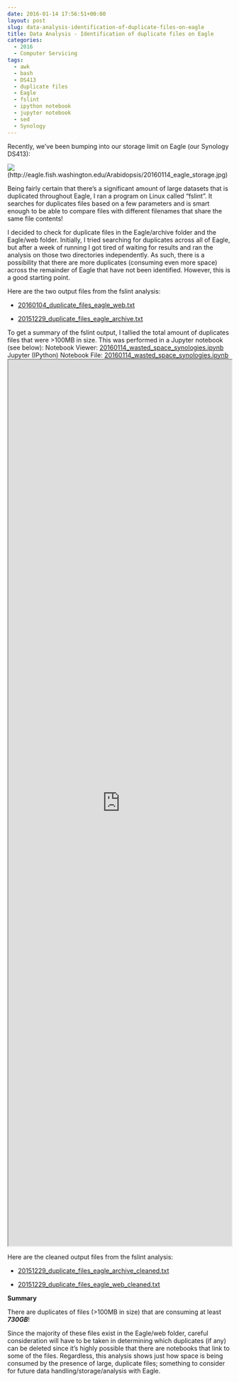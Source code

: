 ```yaml
---
date: 2016-01-14 17:56:51+00:00
layout: post
slug: data-analysis-identification-of-duplicate-files-on-eagle
title: Data Analysis - Identification of duplicate files on Eagle
categories:
  - 2016
  - Computer Servicing
tags:
  - awk
  - bash
  - DS413
  - duplicate files
  - Eagle
  - fslint
  - ipython notebook
  - jupyter notebook
  - sed
  - Synology
---
```


Recently, we've been bumping into our storage limit on Eagle (our Synology DS413):

![](https://eagle.fish.washington.edu/Arabidopsis/20160114_eagle_storage.jpg)(http://eagle.fish.washington.edu/Arabidopsis/20160114_eagle_storage.jpg)



Being fairly certain that there's a significant amount of large datasets that is duplicated throughout Eagle, I ran a program on Linux called "fslint". It searches for duplicates files based on a few parameters and is smart enough to be able to compare files with different filenames that share the same file contents!

I decided to check for duplicate files in the Eagle/archive folder and the Eagle/web folder. Initially, I tried searching for duplicates across all of Eagle, but after a week of running I got tired of waiting for results and ran the analysis on those two directories independently. As such, there is a possibility that there are more duplicates (consuming even more space) across the remainder of Eagle that have not been identified. However, this is a good starting point.

Here are the two output files from the fslint analysis:




    
  * [20160104_duplicate_files_eagle_web.txt](https://eagle.fish.washington.edu/Arabidopsis/20160104_duplicate_files_eagle_web.txt)

    
  * [20151229_duplicate_files_eagle_archive.txt](https://eagle.fish.washington.edu/Arabidopsis/20151229_duplicate_files_eagle_archive.txt)





To get a summary of the fslint output, I tallied the total amount of duplicates files that were >100MB in size. This was performed in a Jupyter notebook (see below):
Notebook Viewer: [20160114_wasted_space_synologies.ipynb](https://nbviewer.ipython.org/url/eagle.fish.washington.edu/Arabidopsis/iPythonNotebooks/20160114_wasted_space_synologies.ipynb)
Jupyter (IPython) Notebook File: [20160114_wasted_space_synologies.ipynb](https://eagle.fish.washington.edu/Arabidopsis/iPythonNotebooks/20160114_wasted_space_synologies.ipynb)
<iframe src="https://nbviewer.ipython.org/url/eagle.fish.washington.edu/Arabidopsis/iPythonNotebooks/20160114_wasted_space_synologies.ipynb" width="100%" height="2000" scrolling="yes"></iframe>


Here are the cleaned output files from the fslint analysis:




    
  * [20151229_duplicate_files_eagle_archive_cleaned.txt](https://eagle.fish.washington.edu/Arabidopsis/20151229_duplicate_files_eagle_archive_cleaned.txt)

    
  * [20151229_duplicate_files_eagle_web_cleaned.txt](https://eagle.fish.washington.edu/Arabidopsis/20160104_duplicate_files_eagle_web_cleaned.txt)





**Summary**

There are duplicates of files (>100MB in size) that are consuming at least **_730GB_**!

Since the majority of these files exist in the Eagle/web folder, careful consideration will have to be taken in determining which duplicates (if any) can be deleted since it's highly possible that there are notebooks that link to some of the files. Regardless, this analysis shows just how space is being consumed by the presence of large, duplicate files; something to consider for future data handling/storage/analysis with Eagle.
